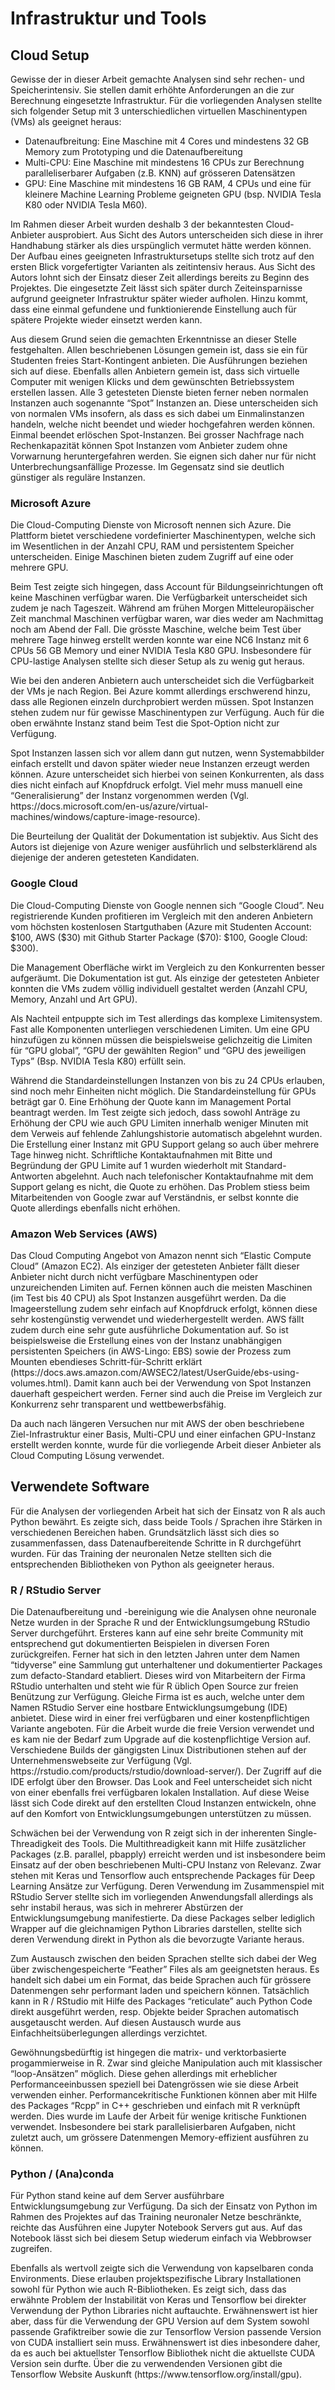 # Infrastruktur und Tools

## Cloud Setup
Gewisse der in dieser Arbeit gemachte Analysen sind sehr rechen- und Speicherintensiv. Sie stellen damit erhöhte Anforderungen an die zur Berechnung eingesetzte Infrastruktur. Für die vorliegenden Analysen stellte sich folgender Setup mit 3 unterschiedlichen virtuellen Maschinentypen (VMs) als geeignet heraus:

-	Datenaufbreitung: Eine Maschine mit 4 Cores und mindestens 32 GB Memory zum Prototyping und die Datenaufbereitung
-	Multi-CPU: Eine Maschine mit mindestens 16 CPUs zur Berechnung paralleliserbarer Aufgaben (z.B. KNN) auf grösseren Datensätzen
-	GPU: Eine Maschine mit mindestens 16 GB RAM, 4 CPUs und eine für kleinere Machine Learning Probleme geigneten GPU (bsp. NVIDIA Tesla K80 oder NVIDIA Tesla M60).

Im Rahmen dieser Arbeit wurden deshalb 3 der bekanntesten Cloud-Anbieter ausprobiert. Aus Sicht des Autors unterscheiden sich diese in ihrer Handhabung stärker als dies urspünglich vermutet hätte werden können. Der Aufbau eines geeigneten Infrastruktursetups stellte sich trotz auf den ersten Blick vorgefertigter Varianten als zeitintensiv heraus. Aus Sicht des Autors lohnt sich der Einsatz dieser Zeit allerdings bereits zu Beginn des Projektes. Die eingesetzte Zeit lässt sich später durch Zeiteinsparnisse aufgrund geeigneter Infrastruktur später wieder aufholen. Hinzu kommt, dass eine einmal gefundene und funktionierende Einstellung auch für spätere Projekte wieder einsetzt werden kann.

Aus diesem Grund seien die gemachten Erkenntnisse an dieser Stelle festgehalten. Allen beschriebenen Lösungen gemein ist, dass sie ein für Studenten freies Start-Kontingent anbieten. Die Ausführungen beziehen sich auf diese. Ebenfalls allen Anbietern gemein ist, dass sich virtuelle Computer mit wenigen Klicks und dem gewünschten Betriebssystem erstellen lassen. Alle 3 getesteten Dienste bieten ferner neben normalen Instanzen auch sogenannte "Spot" Instanzen an. Diese unterscheiden sich von normalen VMs insofern, als dass es sich dabei um Einmalinstanzen handeln, welche nicht beendet und wieder hochgefahren werden können. Einmal beendet erlöschen Spot-Instanzen. Bei grosser Nachfrage nach Rechenkapazität können Spot Instanzen vom Anbieter zudem ohne Vorwarnung heruntergefahren werden. Sie eignen sich daher nur für nicht Unterbrechungsanfällige Prozesse.  Im Gegensatz sind sie deutlich günstiger als reguläre Instanzen.


### Microsoft Azure
Die Cloud-Computing Dienste von Microsoft nennen sich Azure. Die Plattform bietet verschiedene vordefinierter Maschinentypen, welche sich im Wesentlichen in der Anzahl CPU, RAM und persistentem Speicher unterscheiden. Einige Maschinen bieten zudem Zugriff auf eine oder mehrere GPU. 

Beim Test zeigte sich hingegen, dass Account für Bildungseinrichtungen oft keine Maschinen verfügbar waren. Die Verfügbarkeit unterscheidet sich zudem je nach Tageszeit. Während am frühen Morgen Mitteleuropäischer Zeit manchmal Maschinen verfügbar waren, war dies weder am Nachmittag noch am Abend der Fall. Die grösste Maschine, welche beim Test über mehrere Tage hinweg erstellt werden konnte war eine NC6 Instanz mit 6 CPUs 56 GB Memory und einer NVIDIA Tesla K80 GPU. Insbesondere für CPU-lastige Analysen stellte sich dieser Setup als zu wenig gut heraus. 

Wie bei den anderen Anbietern auch unterscheidet sich die Verfügbarkeit der VMs je nach Region. Bei Azure kommt allerdings erschwerend hinzu, dass alle Regionen einzeln durchprobiert werden müssen. Spot Instanzen stehen zudem nur für gewisse Maschinentypen zur Verfügung. Auch für die oben erwähnte Instanz stand beim Test die Spot-Option nicht zur Verfügung.

Spot Instanzen lassen sich vor allem dann gut nutzen, wenn Systemabbilder einfach erstellt und davon später wieder neue Instanzen erzeugt werden können. Azure unterscheidet sich hierbei von seinen Konkurrenten, als dass dies nicht einfach auf Knopfdruck erfolgt. Viel mehr muss manuell eine "Generalisierung" der Instanz vorgenommen werden (Vgl. https://docs.microsoft.com/en-us/azure/virtual-machines/windows/capture-image-resource). 

Die Beurteilung der Qualität der Dokumentation ist subjektiv. Aus Sicht des Autors ist diejenige von Azure weniger ausführlich und selbsterklärend als diejenige der anderen getesteten Kandidaten. 

### Google Cloud
Die Cloud-Computing Dienste von Google nennen sich "Google Cloud". Neu registrierende Kunden profitieren im Vergleich mit den anderen Anbietern vom höchsten kostenlosen Startguthaben (Azure mit Studenten Account: $100, AWS ($30) mit Github Starter Package ($70): $100, Google Cloud: $300).

Die Management Oberfläche wirkt im Vergleich zu den Konkurrenten besser aufgeräumt. Die Dokumentation ist gut. Als einzige der getesteten Anbieter konnten die VMs zudem völlig individuell gestaltet werden (Anzahl CPU, Memory, Anzahl und Art GPU). 

Als Nachteil entpuppte sich im Test allerdings das komplexe Limitensystem. Fast alle Komponenten unterliegen verschiedenen Limiten. Um eine GPU hinzufügen zu können müssen die beispielsweise gelichzeitig die Limiten für "GPU global", "GPU der gewählten Region" und "GPU des jeweiligen Typs" (Bsp. NVIDIA Tesla K80) erfüllt sein. 

Während die Standardeinstellungen Instanzen von bis zu 24 CPUs erlauben, sind noch mehr Einheiten nicht möglich. Die Standardeinstellung für GPUs beträgt gar 0. Eine Erhöhung der Quote kann im Management Portal beantragt werden. Im Test zeigte sich jedoch, dass sowohl Anträge zu Erhöhung der CPU wie auch GPU Limiten innerhalb weniger Minuten mit dem Verweis auf fehlende Zahlungshistorie automatisch abgelehnt wurden. Die Erstellung einer Instanz mit GPU Support gelang so auch über mehrere Tage hinweg nicht. Schriftliche Kontaktaufnahmen mit Bitte und Begründung der GPU Limite auf 1 wurden wiederholt mit Standard-Antworten abgelehnt. 
Auch nach telefonischer Kontaktaufnahme mit dem Support gelang es nicht, die Quote zu erhöhen. Das Problem stiess beim Mitarbeitenden von Google zwar auf Verständnis, er selbst konnte die Quote allerdings ebenfalls nicht erhöhen. 

### Amazon Web Services (AWS)
Das Cloud Computing Angebot von Amazon nennt sich "Elastic Compute Cloud" (Amazon EC2). Als einziger der getesteten Anbieter fällt dieser Anbieter nicht durch nicht verfügbare Maschinentypen oder unzureichenden Limiten auf. Fernen können auch die meisten Maschinen (im Test bis 40 CPU) als Spot Instanzen ausgeführt werden. Da die Imageerstellung zudem sehr einfach auf Knopfdruck erfolgt, können diese sehr kostengünstig verwendet und wiederhergestellt werden. AWS fällt zudem durch eine sehr gute ausführliche Dokumentation auf. So ist beispielsweise die Erstellung eines von der Instanz unabhängigen persistenten Speichers (in AWS-Lingo: EBS) sowie der Prozess zum Mounten ebendieses Schritt-für-Schritt erklärt (https://docs.aws.amazon.com/AWSEC2/latest/UserGuide/ebs-using-volumes.html). Damit kann auch bei der Verwendung von Spot Instanzen dauerhaft gespeichert werden. Ferner sind auch die Preise im Vergleich zur Konkurrenz sehr transparent und wettbewerbsfähig.

Da auch nach längeren Versuchen nur mit AWS der oben beschriebene Ziel-Infrastruktur einer Basis, Multi-CPU und einer einfachen GPU-Instanz erstellt werden konnte, wurde für die vorliegende Arbeit dieser Anbieter als Cloud Computing Lösung verwendet.

## Verwendete Software
Für die Analysen der vorliegenden Arbeit hat sich der Einsatz von R als auch Python bewährt. Es zeigte sich, dass beide Tools / Sprachen ihre Stärken in verschiedenen Bereichen haben. Grundsätzlich lässt sich dies so zusammenfassen, dass Datenaufbereitende Schritte in R durchgeführt wurden. Für das Training der neuronalen Netze stellten sich die entsprechenden Bibliotheken von Python als geeigneter heraus.

### R / RStudio Server
Die Datenaufbereitung und -bereinigung wie die Analysen ohne neuronale Netze wurden in der Sprache R und der Entwicklungsumgebung RStudio Server durchgeführt. Ersteres kann auf eine sehr breite Community mit entsprechend gut dokumentierten Beispielen in diversen Foren zurückgreifen. Ferner hat sich in den letzten Jahren unter dem Namen "tidyverse" eine Sammlung gut unterhaltener und dokumentierter Packages zum defacto-Standard etabliert. Dieses wird von Mitarbeitern der Firma RStudio unterhalten und steht wie für R üblich Open Source zur freien Benützung zur Verfügung. Gleiche Firma ist es auch, welche unter dem Namen RStudio Server eine hostbare Entwicklungsumgebung (IDE) anbietet. Diese wird in einer frei verfügbaren und einer kostenpflichtigen Variante angeboten. Für die Arbeit wurde die freie Version verwendet und es kam nie der Bedarf zum Upgrade auf die kostenpflichtige Version auf. Verschiedene Builds der gängigsten Linux Distributionen stehen auf der Unternehmenswebseite zur Verfügung (Vgl. https://rstudio.com/products/rstudio/download-server/). Der Zugriff auf die IDE erfolgt über den Browser. Das Look and Feel unterscheidet sich nicht von einer ebenfalls frei verfügbaren lokalen Installation. Auf diese Weise lässt sich Code direkt auf den erstellten Cloud Instanzen entwickeln, ohne auf den Komfort von Entwicklungsumgebungen unterstützen zu müssen.

Schwächen bei der Verwendung von R zeigt sich in der inherenten Single-Threadigkeit des Tools. Die Multithreadigkeit kann mit Hilfe zusätzlicher Packages (z.B. parallel, pbapply) erreicht werden und ist insbesondere beim Einsatz auf der oben beschriebenen Multi-CPU Instanz von Relevanz. Zwar stehen mit Keras und Tensorflow auch entsprechende Packages für Deep Learning Ansätze zur Verfügung. Deren Verwendung im Zusammenspiel mit RStudio Server stellte sich im vorliegenden Anwendungsfall allerdings als sehr instabil heraus, was sich in mehrerer Abstürzen der Entwicklungsumgebung manifestierte. 
Da diese Packages selber lediglich Wrapper auf die gleichnamigen Python Libraries darstellen, stellte sich deren Verwendung direkt in Python als die bevorzugte Variante heraus. 

Zum Austausch zwischen den beiden Sprachen stellte sich dabei der Weg über zwischengespeicherte "Feather" Files als am geeignetsten heraus. Es handelt sich dabei um ein Format, das beide Sprachen auch für grössere Datenmengen sehr performant laden und speichern können. Tatsächlich kann in R / RStudio mit Hilfe des Packages "reticulate" auch Python Code direkt ausgeführt werden, resp. Objekte beider Sprachen automatisch ausgetauscht werden. Auf diesen Austausch wurde aus Einfachheitsüberlegungen allerdings verzichtet.

Gewöhnungsbedürftig ist hingegen die matrix- und verktorbasierte progammierweise in R. Zwar sind gleiche Manipulation auch mit klassischer "loop-Ansätzen" möglich. Diese gehen allerdings mit erheblicher Performanceeinbussen speziell bei Datengrössen wie sie diese Arbeit verwenden einher. Performancekritische Funktionen können aber mit Hilfe des Packages "Rcpp" in C++ geschrieben und einfach mit R verknüpft werden. Dies wurde im Laufe der Arbeit für wenige kritische Funktionen verwendet. Insbesondere bei stark parallelisierbaren Aufgaben, nicht zuletzt auch, um grössere Datenmengen Memory-effizient ausführen zu können.

### Python / (Ana)conda
Für Python stand keine auf dem Server ausführbare Entwicklungsumgebung zur Verfügung. Da sich der Einsatz von Python im Rahmen des Projektes auf das Training neuronaler Netze beschränkte, reichte das Ausführen eine Jupyter Notebook Servers gut aus. Auf das Notebook lässt sich bei diesem Setup wiederum einfach via Webbrowser zugreifen.

Ebenfalls als wertvoll zeigte sich die Verwendung von kapselbaren conda Environments. Diese erlauben projektspezifische Library Installationen sowohl für Python wie auch R-Bibliotheken. 
Es zeigt sich, dass das erwähnte Problem der Instabilität von Keras und Tensorflow bei direkter Verwendung der Python Libraries nicht auftauchte. Erwähnenswert ist hier aber, dass für die Verwendung der GPU Version auf dem System sowohl passende Grafiktreiber sowie die zur Tensorflow Version passende Version von CUDA installiert sein muss. Erwähnenswert ist dies inbesondere daher, da es auch bei aktuellster Tensorflow Bibliothek nicht die aktuellste CUDA Version sein durfte. Über die zu verwendenden Versionen gibt die Tensorflow Website Auskunft (https://www.tensorflow.org/install/gpu).






